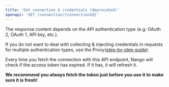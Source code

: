```yaml
---
title: 'Get connection & credentials (deprecated)'
openapi: 'GET /connection/{connectionId}'
---
```


<Info>

The response content depends on the API authentication type (e.g: OAuth 2, OAuth 1, API key, etc.).

If you do not want to deal with collecting & injecting credentials in requests for multiple authentication types, use the Proxy([step-by-step guide](/guides/proxy-requests)).

</Info>

<Tip>
Every time you fetch the connection with this API endpoint, Nango will check if the access token has expired. If it has, it will refresh it.

**We recommend you always fetch the token just before you use it to make sure it is fresh!**

</Tip>
